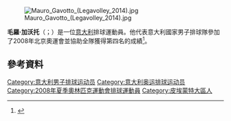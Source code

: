 [[File:Mauro_Gavotto_(Legavolley_2014).jpg|thumb]]

'''毛羅·加沃托'''（{{lang-it|Mauro Gavotto}}；{{bd|1979年|4月16日}}）是一位[[意大利|意大利]]排球運動員。他代表意大利國家男子排球隊參加了2008年北京奧運會並協助全隊獲得第四名的成績<ref>{{cite web|url=http://www.sports-reference.com/olympics/athletes/ga/mauro-gavotto-1.html|work=Sports Reference|title=Mauro Gavotto|access-date=2015-06-15|archive-url=https://web.archive.org/web/20100130144324/http://www.sports-reference.com/olympics/athletes/ga/mauro-gavotto-1.html|archive-date=2010-01-30|dead-url=yes}}</ref>。

==參考資料==
{{Reflist}}
{{DEFAULTSORT:Gavotto, Mauro}}
[[Category:意大利男子排球运动员|Category:意大利男子排球运动员]]
[[Category:意大利奥运排球运动员|Category:意大利奥运排球运动员]]
[[Category:2008年夏季奧林匹克運動會排球運動員|Category:2008年夏季奧林匹克運動會排球運動員]]
[[Category:皮埃蒙特大區人|Category:皮埃蒙特大區人]]
{{italy-bio-stub}}